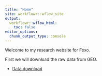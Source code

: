 ```yaml
---
title: "Home"
site: workflowr::wflow_site
output:
  workflowr::wflow_html:
    toc: false
editor_options:
  chunk_output_type: console
---
```


Welcome to my research website for Foxo.

First we will download the raw data from GEO. 

* [Data download](geodownload.html)
